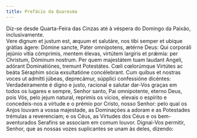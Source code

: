```yaml
---
title: Prefácio da Quaresma
---
```


<aside>
  Diz-se desde Quarta-Feira das Cinzas até à véspera do Domingo da Paixão,
  inclusivamente.
</aside>

<div class="side-by-side not-content">
  <span>
    Vere dignum et justum est, æquum et salutáre, nos tibi semper et ubíque
    grátias ágere: Dómine sancte, Pater omnípotens, ætérne Deus: Qui corporáli
    jejúnio vitia cómprimis, mentem élevas, virtútem largíris et prǽmia: per
    Christum, Dóminum nostrum. Per quem majestátem tuam laudant Angeli, adórant
    Dominatiónes, tremunt Potestátes. Cœli cœlorúmque Virtútes ac beáta Séraphim
    sócia exsultatióne concélebrant. Cum quibus et nostras voces ut admítti
    júbeas, deprecámur, súpplici confessióne dicéntes:
  </span>
  <span>
    Verdadeiramente é digno e justo, racional e salutar dar-Vos graças em todos
    os lugares e sempre, Senhor santo, Pai omnipotente, eterno Deus, pois Vós,
    pelo jejum natural, reprimis os vícios, elevais o espírito e concedeis-nos a
    virtude e o prémio por Cristo, nosso Senhor: pelo qual os Anjos louvam a
    vossa majestade, as Dominações a adoram e as Potestades trémulas a
    reverenciam; e os Céus, as Virtudes dos Céus e os bem-aventurados Serafins
    se associam em comum louvor. Dignai-Vos permitir, Senhor, que as nossas
    vozes suplicantes se unam às deles, dizendo:
  </span>
</div>
